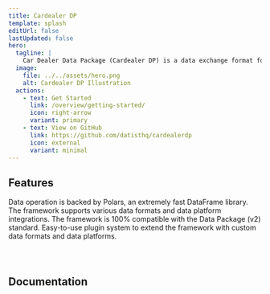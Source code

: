 ```yaml
---
title: Cardealer DP
template: splash
editUrl: false
lastUpdated: false
hero:
  tagline: |
    Car Dealer Data Package (Cardealer DP) is a data exchange format for car dealerships. It is developed on top of the Data Package standard.
  image:
    file: ../../assets/hero.png
    alt: Cardealer DP Illustration
  actions:
    - text: Get Started
      link: /overview/getting-started/
      icon: right-arrow
      variant: primary
    - text: View on GitHub
      link: https://github.com/datisthq/cardealerdp
      icon: external
      variant: minimal
---
```



<h2>Features</h2>

<CardGrid>
  <Card title="Fast" icon="rocket">
    Data operation is backed by Polars, an extremely fast DataFrame library.
  </Card>
  <Card title="Complete" icon="document">
    The framework supports various data formats and data platform integrations.
  </Card>
  <Card title="Standard" icon="open-book">
    The framework is 100% compatible with the Data Package (v2) standard.
  </Card>
  <Card title="Pluggable" icon="puzzle">
    Easy-to-use plugin system to extend the framework with custom data formats and data platforms.
  </Card>
</CardGrid>

<div style="margin-bottom: 5em"></div>

<h2>Documentation</h2>

<CardGrid>
  <LinkCard title="Introduction" href="/" />
  <LinkCard title="Command-Line" href="/overview/getting-started" />
  <LinkCard title="TypeScript" href="https://typescript.dpkit.dev" />
  <LinkCard title="Data Package" href="https://datapackage.org" />
</CardGrid>
